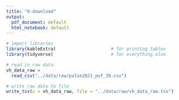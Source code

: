 ```yaml
---
title: "O-download"
output:
  pdf_document: default
  html_notebook: default
---
```


```r
# import libraries
library(kableExtra)                     # for printing tables
library(tidyverse)                      # for everything else
```

```r
# read in raw data
vh_data_raw = 
  read_csv("../data/raw/pulse2021_puf_39.csv")

# write raw data to file 
write_tsv(x = vh_data_raw, file = "../data/raw/vh_data_raw.tsv")
```
